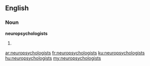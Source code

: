 ==English==

===Noun===
'''neuropsychologists'''

# {{plural of|neuropsychologist}}

[[ar:neuropsychologists]]
[[fr:neuropsychologists]]
[[ku:neuropsychologists]]
[[hu:neuropsychologists]]
[[my:neuropsychologists]]